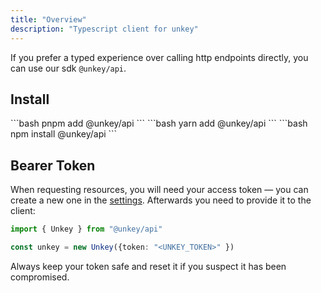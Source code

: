 ```yaml
---
title: "Overview"
description: "Typescript client for unkey"
---
```



If you prefer a typed experience over calling http endpoints directly, you can use our sdk `@unkey/api`.


## Install

<Tabs>
  <Tab title="pnpm">
    ```bash
    pnpm add @unkey/api
    ```
  </Tab>
  <Tab title="yarn">
    ```bash
    yarn add @unkey/api
    ```
  </Tab>
  <Tab title="npm">
    ```bash
    npm install @unkey/api
    ```
  </Tab>
</Tabs>



## Bearer Token

When requesting resources, you will need your access token — you can create a new one in the [settings](https://unkey.dev/app/keys).
Afterwards you need to provide it to the client:

```ts 
import { Unkey } from "@unkey/api"

const unkey = new Unkey({token: "<UNKEY_TOKEN>" })
```

Always keep your token safe and reset it if you suspect it has been compromised.